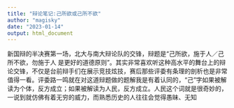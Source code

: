 ```yaml
---
title: "辩论笔记:己所欲或己所不欲"
author: "magisky"
date: "2023-01-14"
output: html_document
---
```


新国辩的半决赛第一场，北大与南大辩论队的交锋，辩题是“己所欲，施于人／己所不欲，勿施于人 是更好的道德原则”。其实非常喜欢听这种高水平的舞台上的辩论交锋，不仅是台前辩手们在展示竞技炫技，赛后那些评委有条理的剖析也是非常值得一看。评委路一鸣就在对这道辩题做的题解我是有着认同的，“己”字如果被解读为个体，反方成立；如果被解读为人民，反方成立。人民这个词就是很奇妙的，一说到就仿佛有着无穷的威力，而熟悉历史的人往往会觉得愚昧、无知